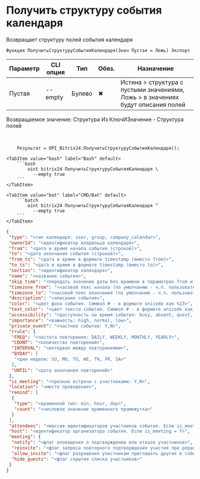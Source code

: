 ﻿---
sidebar_position: 8
description: Получить структуру события календаря и другие функции для работы с Bitrix24 в Открытом пакете интеграций - бесплатной open-source библиотеке интеграций для 1С:Предприятие 8, OneScript и CLI
keywords: [1C, 1С, 1С:Предприятие, 1С:Предприятие 8.3, API, Интеграция, Сервисы, Обмен, OneScript, CLI, Bitrix24]
---


# Получить структуру события календаря
 Возвращает структуру полей события календаря



`Функция ПолучитьСтруктуруСобытияКалендаря(Знач Пустая = Ложь) Экспорт`

  | Параметр | CLI опция | Тип | Обяз. | Назначение |
  |-|-|-|-|-|
  | Пустая | --empty | Булево | &#x2716; | Истина > структура с пустыми значениями, Ложь > в значениях будут описания полей |

  
  Возвращаемое значение:   Структура Из КлючИЗначение - Структура полей

<br/>




```bsl title="Пример использования для 1С:Предприятие/OneScript"
    Результат = OPI_Bitrix24.ПолучитьСтруктуруСобытияКалендаря();
```
    

 <Tabs>
  
    <TabItem value="bash" label="Bash" default>
        ```bash
            oint bitrix24 ПолучитьСтруктуруСобытияКалендаря \
              --empty true
        ```
    </TabItem>
  
    <TabItem value="bat" label="CMD/Bat" default>
        ```batch
            oint bitrix24 ПолучитьСтруктуруСобытияКалендаря ^
              --empty true
        ```
    </TabItem>
</Tabs>


```json title="Результат"
{
 "type": "<тип календаря: user, group, company_calendar>",
 "ownerId": "<идентификатор владельца календаря>",
 "from": "<дата и время начала события (строкой)>",
 "to": "<дата окончания события (строкой)>",
 "from_ts": "<дата и время в формате timestamp (вместо from)>",
 "to_ts": "<дата и время в формате timestamp (вместо to)>",
 "section": "<идентификатор календаря>",
 "name": "<название события>",
 "skip_time": "<передать значение даты без времени в параметрах from и to: Y,N>",
 "timezone_from": "<часовой пояс начала (по умолчанию - ч.п. пользователя>",
 "timezone_to": "<часовой пояс окончания (по умолчанию - ч.п. пользователя>",
 "description": "<описание события>",
 "color": "<цвет фона события. Cимвол # - в формате unicode как %23>",
 "text_color": "<цвет текста события. Cимвол # - в формате unicode как %23>",
 "accessibility": "<доступность на время события: busy, absent, quest, free>",
 "importance": "<важность: high, normal, low>",
 "private_event": "<частное событие: Y,N>",
 "rrule": {
  "FREQ": "<частота повторения: DAILY, WEEKLY, MONTHLY, YEARLY>",
  "COUNT": "<количество повторений>",
  "INTERVAL": "<интервал между повторениями>",
  "BYDAY": [
   "<дни недели: SU, MO, TU, WE, TH, FR, SA>"
  ],
  "UNTIL": "<дата окончания повторений>"
 },
 "is_meeting": "<признак встречи с участниками: Y,N>",
 "location": "<место проведения>",
 "remind": [
  {
   "type": "<временной тип: min, hour, day>",
   "count": "<числовое значение временного промежутка>"
  }
 ],
 "attendees": "<массив идентификаторов участников события. Если is_meeting = Y>",
 "host": "<идентификатор организатора события. Если is_meeting = Y>",
 "meeting": {
  "notify": "<флаг оповещения о подтверждении или отказе участников>",
  "reinvite": "<флаг запроса повторного подтверждения участия при редактировании события>",
  "allow_invite": "<флаг разрешения участникам приглашать других в событие>",
  "hide_guests": "<флаг скрытия списка участников>"
 }
}
```
